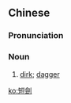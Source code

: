 ==Chinese==
{{zh-forms|s=短剑}}

===Pronunciation===
{{zh-pron
|m=duǎnjiàn
|h=pfs=tón-kiam
|cat=n
}}

===Noun===
{{zh-noun}}

# [[dirk]]; [[dagger]]

{{zh-cat|Weapons}}

[[ko:短劍]]